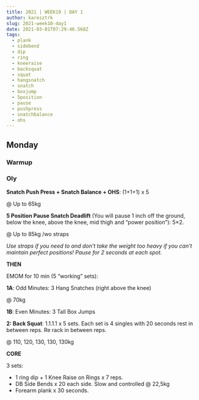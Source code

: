 ```yaml
---
title: 2021 | WEEK10 | DAY 1
author: karesztrk
slug: 2021-week10-day1
date: 2021-03-01T07:29:46.568Z
tags:
  - plank
  - sidebend
  - dip
  - ring
  - kneeraise
  - backsquat
  - squat
  - hangsnatch
  - snatch
  - boxjump
  - 5position
  - pause
  - pushpress
  - snatchbalance
  - ohs
---
```


## Monday

### Warmup

### Oly

**Snatch Push Press + Snatch Balance + OHS**: (1+1+1) x 5

@ Up to 65kg

**5 Position Pause Snatch Deadlift** (You will pause 1 inch off the ground, below the knee, above the knee, mid thigh and “power position”): 5×2.

@ Up to 85kg /wo straps

_Use straps if you need to and don’t take the weight too heavy if you can’t maintain perfect positions! Pause for 2 seconds at each spot._

**THEN**

EMOM for 10 min (5 “working” sets):

**1A**: Odd Minutes: 3 Hang Snatches (right above the knee)

@ 70kg

**1B**: Even Minutes: 3 Tall Box Jumps

**2: Back Squat**: 1.1.1.1 x 5 sets. Each set is 4 singles with 20 seconds rest in between reps. Re rack in between reps.

@ 110, 120, 130, 130, 130kg

**CORE**

3 sets:

- 1 ring dip + 1 Knee Raise on Rings x 7 reps.
- DB Side Bends x 20 each side. Slow and controlled @ 22,5kg
- Forearm plank x 30 seconds.
